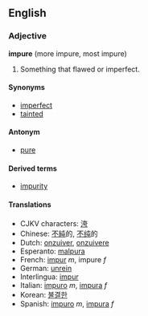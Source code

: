 ==English==
===Adjective===
'''impure''' (more impure, most impure)

#Something that flawed or imperfect.

====Synonyms====
*[[imperfect]]
*[[tainted]]

====Antonym====
*[[pure]]

====Derived terms====
*[[impurity]]

====Translations====
*CJKV characters: [[洿]]
*Chinese: [[不純]]的, [[不纯]]的
*Dutch: [[onzuiver]], [[onzuivere]]
*Esperanto: [[malpura]]
*French: [[impur]] ''m'', impure ''f''
*German: [[unrein]]
*Interlingua: [[impur]]
*Italian: [[impuro]] ''m'', [[impura]] ''f''
*Korean: [[불결한]]
*Spanish: [[impuro]] ''m'', [[impura]] ''f''